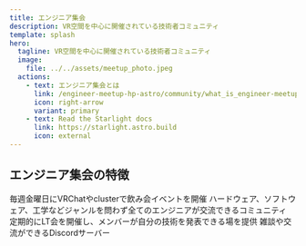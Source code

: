 ```yaml
---
title: エンジニア集会
description: VR空間を中心に開催されている技術者コミュニティ
template: splash
hero:
  tagline: VR空間を中心に開催されている技術者コミュニティ
  image:
    file: ../../assets/meetup_photo.jpeg
  actions:
    - text: エンジニア集会とは
      link: /engineer-meetup-hp-astro/community/what_is_engineer-meetup/
      icon: right-arrow
      variant: primary
    - text: Read the Starlight docs
      link: https://starlight.astro.build
      icon: external
---
```



## エンジニア集会の特徴

<CardGrid stagger>
	<Card title="毎週金曜日の飲み会イベント" icon="star">
		毎週金曜日にVRChatやclusterで飲み会イベントを開催
	</Card>
	<Card title="ジャンルフリーの技術者交流" icon="random">
		ハードウェア、ソフトウェア、工学などジャンルを問わず全てのエンジニアが交流できるコミュニティ
	</Card>
	<Card title="定期的にLT会を開催" icon="document">
		定期的にLT会を開催し、メンバーが自分の技術を発表できる場を提供
	</Card>
	<Card title="Discordコミュニティ" icon="discord">
		雑談や交流ができるDiscordサーバー
	</Card>
</CardGrid>
